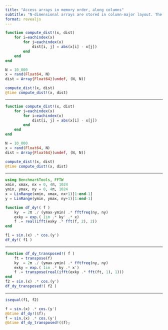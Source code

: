 ```yaml
---
title: "Access arrays in memory order, along columns"
subtitle: "N-dimensional arrays are stored in column-major layout. The elements from the first (leftmost) dimension or index are contiguous in memory."
format: revealjs
---
```




```julia
function compute_dist!(x, dist)
    for i=eachindex(x)
        for j=eachindex(x)
            dist[i, j] = abs(x[i] - x[j])
        end
    end
end

N = 10_000
x = rand(Float64, N)
dist = Array{Float64}(undef, (N, N))

compute_dist!(x, dist)
@time compute_dist!(x, dist)
```
 ---

```julia
function compute_dist!(x, dist)
    for j=eachindex(x)
        for i=eachindex(x)
            dist[i, j] = abs(x[i] - x[j])
        end
    end
end

N = 10_000
x = rand(Float64, N)
dist = Array{Float64}(undef, (N, N))

compute_dist!(x, dist)
@time compute_dist!(x, dist)
```


---

```julia
using BenchmarkTools, FFTW
xmin, xmax, nx = 0, 4π, 1024
ymin, ymax, ny = 0, 4π, 1024
x = LinRange(xmin, xmax, nx+1)[1:end-1]
y = LinRange(ymin, ymax, ny+1)[1:end-1]

function df_dy!( f )
    ky  = 2π ./ (ymax-ymin) .* fftfreq(ny, ny)
    exky = exp.( 1im .* ky' .* x)
    f .= real(ifft(exky .* fft(f, 2), 2))
end

f1 = sin.(x) .* cos.(y') 
df_dy!( f1 )
```


---

```julia
function df_dy_transposed!( f )
    ft = transpose(f)
    ky  = 2π ./ (ymax-ymin) .* fftfreq(ny, ny)
    exky = exp.( 1im .* ky .* x')
    f .= transpose(real(ifft(exky .* fft(ft, 1), 1)))
end
f2 = sin.(x) .* cos.(y') 
df_dy_transposed!( f2 )
```

---

```julia
isequal(f1, f2)
```


```julia
f = sin.(x) .* cos.(y')
@btime df_dy!($f);
f = sin.(x) .* cos.(y')
@btime df_dy_transposed!($f);
```
